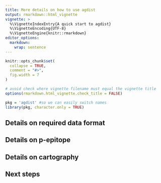 ```yaml
---
title: More details on how to use agdist 
output: rmarkdown::html_vignette
vignette: >
  %\VignetteIndexEntry{A quick start to agdist}
  %\VignetteEncoding{UTF-8}
  %\VignetteEngine{knitr::rmarkdown}
editor_options: 
  markdown: 
    wrap: sentence
---
```


```r
knitr::opts_chunk$set(
  collapse = TRUE,
  comment = "#>",
  fig.width = 7
)

# avoid check where vignette filename must equal the vignette title
options(rmarkdown.html_vignette.check_title = FALSE)
```

```r
pkg = 'agdist' #so we can easily switch names
library(pkg, character.only = TRUE)
```


## Details on required data format


## Details on p-epitope


## Details on cartography


## Next steps

